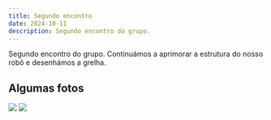 ```yaml
---
title: Segundo encontro
date: 2024-10-11
description: Segundo encontro do grupo.
---
```


Segundo encontro do grupo. Continuámos a aprimorar a estrutura do nosso robô e desenhámos a grelha.

## Algumas fotos

<img src="./images/2/1.jpg" />
<img src="./images/2/2.jpg" />
